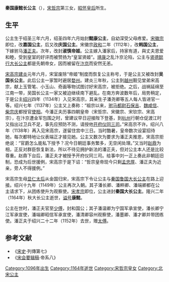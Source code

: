 {{東亞女性歷史人物
| 名稱=秦国康懿大长公主
| 身份=[[宋朝|宋朝]]公主
| 畫像=
| 說明=
| 姓=赵
| 名=
| 封爵=[[公主|公主]]
| 位號=
| 封號=懿康公主、嘉国长公主、庆国长公主、韩国长公主、淑慎长帝姬、吴国长公主、秦国大长公主
| 出生年={{Birth date|1096|6|11}}
| 逝世年={{Death date and age|1164|8|30|1096|6|11}}
| 諡號=康懿
| 墳墓=
| 父親=[[宋哲宗|宋哲宗]]
| 同胞兄弟=[[趙茂|趙茂]]
| 同胞姐妹=[[懿宁公主|懿宁公主]]
| 母親=[[昭懷皇后|昭懷皇后]]
|}}
'''秦国康懿长公主'''（{{bd|1096年|6月11日|1164年|8月30日|catIdx=Z趙}}），[[宋哲宗|宋哲宗]]第三女，[[昭怀皇后|昭怀皇后]]所生。
==生平==
公主生于绍圣三年六月，绍圣四年六月始封'''懿康公主'''，自幼深受父母疼爱。[[宋徽宗|宋徽宗]]即位，改'''嘉国公主'''，后又改'''庆国公主'''。宋徽宗[[政和|政和]]二年（1112年），改'''韩国公主'''，下嫁驸马[[潘正夫|潘正夫]]。次年，改封'''淑慎帝姬'''。公主嫁入潘家后，持家有道，與丈夫恩爱和睦，受到皇室的好评而被赞扬为“皇室贤姬”。[[靖康|靖康]]之乱汴京沦陷，公主与[[秦国鲁国大长公主|贤德懿行大长公主]]都是先朝帝女，因而被留在[[汴京|汴京]]而安然无恙。

[[宋高宗|宋高宗]][[建炎|建炎]]元年六月，宋室废除“帝姬”制度而恢复公主称号，于是公主又被改封'''吴国长公主'''。此后公主一家暂时避居[[婺州|婺州]]。建炎三年秋，公主到[[越州|越州]]觐见堂弟宋高宗，献上玉管笔、小玉山、奇画等物试图讨好宋高宗，被拒绝。之后，战祸延绵至江南一带，吴国长公主一家又被迫继续南下避乱。在南方奔波数年后，局势稍定，于是公主[[绍兴|绍兴]]四年（1134年）入见宋高宗，其亲生子潘尧卿等五人每人皆进官一等。绍兴七年（1137年）公主又上奏称：“祖宗以来，[[驸马都尉|驸马都尉]][[石保吉|石保吉]]、[[魏咸信|魏咸信]]、[[柴宗庆|柴宗庆]]都授官[[使相|使相]]。今潘正夫历事四朝皇帝（宋哲宗、宋徽宗、宋钦宗、宋高宗），在汴京遭金军包围之时，曾建议早日迎接陛下登基，到[[杭州|杭州]]行朝仓促渡江时又指出过卫兵不足，事先应预防不测，请授他[[开府仪同三司|开府仪同三司]]。”宋高宗不许。绍兴八年（1138年）再入见宋高宗，遂留住宫中三日。当时酷暑，皇帝数次设宴招待她，每次都特地让仪表端正才接见她。公主又数次为要求为潘正夫推恩，宋高宗拒绝说：“官爵怎么能私下授予？况今日朝廷事务繁多，无空闲处理。”又当时[[赵鼎|赵鼎]]为相，正反对群臣恢复新法，所以不待见拥护新法的潘正夫，但对公主本人还是比较尊重。赵鼎下台后，潘正夫才被授予开府仪同三司。给事中刘一正上奏此非朝廷旧制，恐成为后世援例，宋高宗于是下诏：“哲宗皇帝现今只剩[[孟忠厚|孟忠厚]]、潘正夫为近亲，旁人不得援例。”

宋高宗生母[[韋賢妃_(宋徽宗)|显仁太后]]从金国归宋，宋高宗下令让公主与[[秦国鲁国大长公主|秦国鲁国大长公主]]在路上迎接。绍兴十九年（1149年）公主再次入朝。其子潘长卿、潘粹卿、潘端卿都在公主请求下，从团练使升为观察使。[[宋孝宗|宋孝宗]]即位，公主进封'''秦国大长公主'''。隆兴二年（1164年）秋大长公主逝世，[[谥号|谥号]]'''康懿'''。

公主在世时，潘正夫官至[[少傅|少傅]]，封和国公；其子潘温卿为宁国军承宣使，潘长卿宁江军承宣使，潘端卿昭信军承宣使，潘清卿容州观察使，潘墨卿、潘才卿并带团练使。潘正夫于绍兴二十二年（1152年）去世，赠[[太傅|太傅]]。

==参考文献==
*《[[宋史|宋史]]·列傳第七》
*《[[宋会要辑稿|宋会要辑稿]]·帝系八》 
[[Category:1096年出生|Category:1096年出生]]
[[Category:1164年逝世|Category:1164年逝世]]
[[Category:宋哲宗皇女|Category:宋哲宗皇女]]
[[Category:北宋公主|Category:北宋公主]]